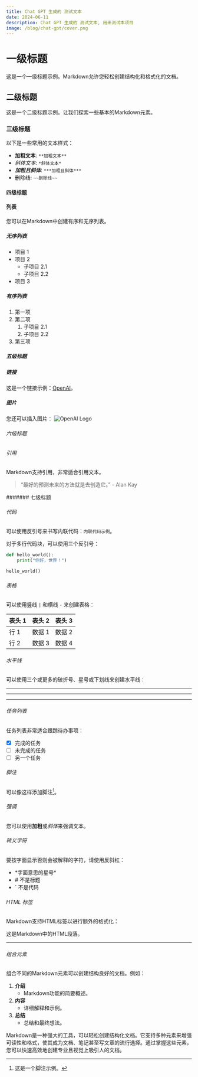 ```yaml
---
title: Chat GPT 生成的 测试文本
date: 2024-06-11
description: Chat GPT 生成的 测试文本, 用来测试本项目
image: /blog/chat-gpt/cover.png
---
```


# 一级标题

这是一个一级标题示例。Markdown允许您轻松创建结构化和格式化的文档。

## 二级标题

这是一个二级标题示例。让我们探索一些基本的Markdown元素。

### 三级标题

以下是一些常用的文本样式：

- **加粗文本**: `**加粗文本**`
- _斜体文本_: `*斜体文本*`
- **_加粗且斜体_**: `***加粗且斜体***`
- ~~删除线~~: `~~删除线~~`

#### 四级标题

#### 列表

您可以在Markdown中创建有序和无序列表。

##### 无序列表

- 项目 1
- 项目 2
  - 子项目 2.1
  - 子项目 2.2
- 项目 3

##### 有序列表

1. 第一项
2. 第二项
   1. 子项目 2.1
   2. 子项目 2.2
3. 第三项

##### 五级标题

##### 链接

这是一个链接示例：[OpenAI](https://www.openai.com)。

##### 图片

您还可以插入图片：
![OpenAI Logo](https://www.openai.com/assets/images/openai-logo.svg)

###### 六级标题

###### 引用

Markdown支持引用，非常适合引用文本。

> “最好的预测未来的方法就是去创造它。” - Alan Kay

####### 七级标题

###### 代码

可以使用反引号来书写内联代码：`内联代码示例`。

对于多行代码块，可以使用三个反引号：

```python
def hello_world():
    print("你好，世界！")

hello_world()
```

###### 表格

可以使用竖线 `|` 和横线 `-` 来创建表格：

| 表头 1 | 表头 2 | 表头 3 |
| ------ | ------ | ------ |
| 行 1   | 数据 1 | 数据 2 |
| 行 2   | 数据 3 | 数据 4 |

###### 水平线

可以使用三个或更多的破折号、星号或下划线来创建水平线：

---

---

---

###### 任务列表

任务列表非常适合跟踪待办事项：

- [x] 完成的任务
- [ ] 未完成的任务
- [ ] 另一个任务

###### 脚注

可以像这样添加脚注[^1]。

[^1]: 这是一个脚注示例。

###### 强调

您可以使用**加粗**或*斜体*来强调文本。

###### 转义字符

要按字面显示否则会被解释的字符，请使用反斜杠：

- \*字面意思的星号\*
- \# 不是标题
- \` 不是代码

###### HTML 标签

Markdown支持HTML标签以进行额外的格式化：

<p>这是Markdown中的HTML段落。</p>

<hr />

###### 组合元素

组合不同的Markdown元素可以创建结构良好的文档。例如：

1. **介绍**
   - Markdown功能的简要概述。
2. **内容**
   - 详细解释和示例。
3. **总结**
   - 总结和最终想法。

Markdown是一种强大的工具，可以轻松创建结构化文档。它支持多种元素来增强可读性和格式，使其成为文档、笔记甚至写文章的流行选择。通过掌握这些元素，您可以快速高效地创建专业且视觉上吸引人的文档。
